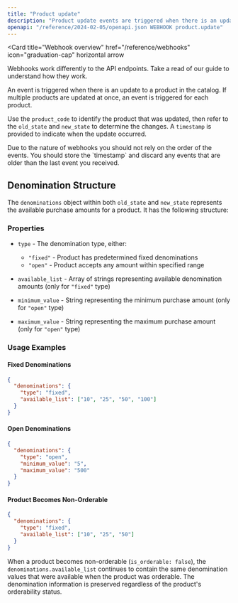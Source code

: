 ```yaml
---
title: "Product update"
description: "Product update events are triggered when there is an update to the catalog."
openapi: "/reference/2024-02-05/openapi.json WEBHOOK product.update"
---
```


<Card
  title="Webhook overview"
  href="/reference/webhooks"
  icon="graduation-cap"
  horizontal
  arrow
>
  Webhooks work differently to the API endpoints. Take a read of our guide to
  understand how they work.
</Card>

An event is triggered when there is an update to a product in the catalog. If multiple products are updated at once, an event is triggered for each product.

Use the `product_code` to identify the product that was updated, then refer to the `old_state` and `new_state` to determine the changes. A `timestamp` is provided to indicate when the update occurred.

<Info>
  Due to the nature of webhooks you should not rely on the order of the events.
  You should store the `timestamp` and discard any events that are older than
  the last event you received.
</Info>

## Denomination Structure

The `denominations` object within both `old_state` and `new_state` represents the available purchase amounts for a product. It has the following structure:

### Properties

- `type` - The denomination type, either:
  - `"fixed"` - Product has predetermined fixed denominations
  - `"open"` - Product accepts any amount within specified range

- `available_list` - Array of strings representing available denomination amounts (only for `"fixed"` type)

- `minimum_value` - String representing the minimum purchase amount (only for `"open"` type)

- `maximum_value` - String representing the maximum purchase amount (only for `"open"` type)

### Usage Examples

#### Fixed Denominations
```json
{
  "denominations": {
    "type": "fixed",
    "available_list": ["10", "25", "50", "100"]
  }
}
```

#### Open Denominations
```json
{
  "denominations": {
    "type": "open",
    "minimum_value": "5",
    "maximum_value": "500"
  }
}
```

#### Product Becomes Non-Orderable
```json
{
  "denominations": {
    "type": "fixed",
    "available_list": ["10", "25", "50"]
  }
}
```

When a product becomes non-orderable (`is_orderable: false`), the `denominations.available_list` continues to contain the same denomination values that were available when the product was orderable. The denomination information is preserved regardless of the product's orderability status.

